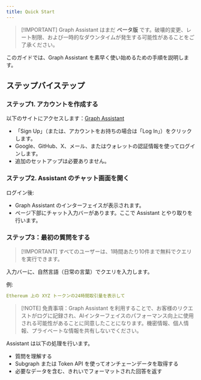 ```yaml
---
title: Quick Start
---
```


> [!IMPORTANT] Graph Assistant はまだ **ベータ版** です。破壊的変更、レート制限、および一時的なダウンタイムが発生する可能性があることをご了承ください。

このガイドでは、Graph Assistant を素早く使い始めるための手順を説明します。

## ステップバイステップ

### ステップ1. アカウントを作成する

以下のサイトにアクセスします：[Graph Assistant](https://thegraph.com/graph-assistant)

- 「Sign Up」（または、アカウントをお持ちの場合は「Log In」）をクリックします。
- Google、GitHub、X、メール、またはウォレットの認証情報を使ってログインします。
- 追加のセットアップは必要ありません。

### ステップ2. Assistant のチャット画面を開く

ログイン後:

- Graph Assistant のインターフェイスが表示されます。
- ページ下部にチャット入力バーがあります。ここで Assistant とやり取りを行います。

### ステップ3：最初の質問をする

> [\!IMPORTANT] すべてのユーザーは、1時間あたり10件まで無料でクエリを実行できます。

入力バーに、自然言語（日常の言葉）でクエリを入力します。

例:

```yaml
Ethereum 上の XYZ トークンの24時間取引量を表示して
```

> [!NOTE] 免責事項：Graph Assistant を利用することで、お客様のリクエストがログに記録され、AIインターフェイスのパフォーマンス向上に使用される可能性があることに同意したことになります。機密情報、個人情報、プライベートな情報を共有しないでください。

Assistant は以下の処理を行います。

- 質問を理解する
- Subgraph または Token API を使ってオンチェーンデータを取得する
- 必要なデータを含む、きれいでフォーマットされた回答を返す

